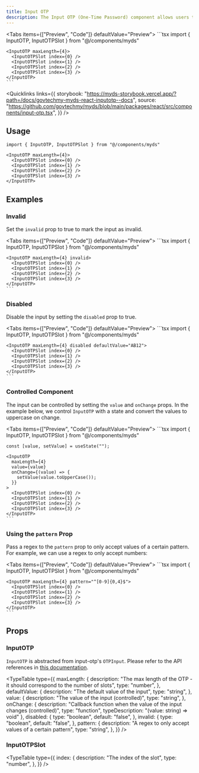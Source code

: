```yaml
---
title: Input OTP
description: The Input OTP (One-Time Password) component allows users to enter a code sent to their email or phone to verify their identity. This component is commonly used in two-factor authentication (2FA) and account recovery processes.
---
```



<Tabs items={["Preview", "Code"]} defaultValue="Preview">
  <Tab value="Preview" className="not-prose flex justify-center">
    <InputOTP maxLength={4}>
      <InputOTPSlot index={0} />
      <InputOTPSlot index={1} />
      <InputOTPSlot index={2} />
      <InputOTPSlot index={3} />
    </InputOTP>
  </Tab>
  <Tab value="Code">
    ```tsx
    import { InputOTP, InputOTPSlot } from "@/components/myds"

    <InputOTP maxLength={4}>
      <InputOTPSlot index={0} />
      <InputOTPSlot index={1} />
      <InputOTPSlot index={2} />
      <InputOTPSlot index={3} />
    </InputOTP>
    ```
  </Tab>
</Tabs>

<Quicklinks
  links={{
    storybook:
      "https://myds-storybook.vercel.app/?path=/docs/govtechmy-myds-react-inputotp--docs",
    source:
      "https://github.com/govtechmy/myds/blob/main/packages/react/src/components/input-otp.tsx",
  }}
/>

## Usage

```tsx copy
import { InputOTP, InputOTPSlot } from "@/components/myds"
```

```tsx copy
<InputOTP maxLength={4}>
  <InputOTPSlot index={0} />
  <InputOTPSlot index={1} />
  <InputOTPSlot index={2} />
  <InputOTPSlot index={3} />
</InputOTP>
```

## Examples

### Invalid

Set the `invalid` prop to true to mark the input as invalid.

<Tabs items={["Preview", "Code"]} defaultValue="Preview">
  <Tab value="Preview" className="not-prose flex justify-center">
    <InputOTP maxLength={4} invalid>
      <InputOTPSlot index={0} />
      <InputOTPSlot index={1} />
      <InputOTPSlot index={2} />
      <InputOTPSlot index={3} />
    </InputOTP>
  </Tab>
  <Tab value="Code">
    ```tsx
    import { InputOTP, InputOTPSlot } from "@/components/myds"

    <InputOTP maxLength={4} invalid>
      <InputOTPSlot index={0} />
      <InputOTPSlot index={1} />
      <InputOTPSlot index={2} />
      <InputOTPSlot index={3} />
    </InputOTP>
    ```
  </Tab>
</Tabs>

### Disabled

Disable the input by setting the `disabled` prop to true.

<Tabs items={["Preview", "Code"]} defaultValue="Preview">
  <Tab value="Preview" className="not-prose flex justify-center">
    <InputOTP maxLength={4} disabled defaultValue="AB12">
      <InputOTPSlot index={0} />
      <InputOTPSlot index={1} />
      <InputOTPSlot index={2} />
      <InputOTPSlot index={3} />
    </InputOTP>
  </Tab>
  <Tab value="Code">
    ```tsx
    import { InputOTP, InputOTPSlot } from "@/components/myds"

    <InputOTP maxLength={4} disabled defaultValue="AB12">
      <InputOTPSlot index={0} />
      <InputOTPSlot index={1} />
      <InputOTPSlot index={2} />
      <InputOTPSlot index={3} />
    </InputOTP>
    ```
  </Tab>
</Tabs>

### Controlled Component

The input can be controlled by setting the `value` and `onChange` props. In the example below, we control `InputOTP` with a state and convert the values to uppercase on change.

<Tabs items={["Preview", "Code"]} defaultValue="Preview">
  <Tab value="Preview" className="not-prose flex justify-center">
    <InputOTPControlledExample />
  </Tab>
  <Tab value="Code">
    ```tsx
    import { InputOTP, InputOTPSlot } from "@/components/myds"

    const [value, setValue] = useState("");

    <InputOTP
      maxLength={4}
      value={value}
      onChange={(value) => {
        setValue(value.toUpperCase());
      }}
    >
      <InputOTPSlot index={0} />
      <InputOTPSlot index={1} />
      <InputOTPSlot index={2} />
      <InputOTPSlot index={3} />
    </InputOTP>
    ```
  </Tab>
</Tabs>

### Using the `pattern` Prop

Pass a regex to the `pattern` prop to only accept values of a certain pattern. For example, we can use a regex to only accept numbers: 

<Tabs items={["Preview", "Code"]} defaultValue="Preview">
  <Tab value="Preview" className="not-prose flex justify-center">
    <InputOTP maxLength={4} pattern="^[0-9]{0,4}$">
      <InputOTPSlot index={0} />
      <InputOTPSlot index={1} />
      <InputOTPSlot index={2} />
      <InputOTPSlot index={3} />
    </InputOTP>
  </Tab>
  <Tab value="Code">
    ```tsx
    import { InputOTP, InputOTPSlot } from "@/components/myds"

    <InputOTP maxLength={4} pattern="^[0-9]{0,4}$">
      <InputOTPSlot index={0} />
      <InputOTPSlot index={1} />
      <InputOTPSlot index={2} />
      <InputOTPSlot index={3} />
    </InputOTP>
    ```
  </Tab>
</Tabs>

## Props

### InputOTP

`InputOTP` is abstracted from input-otp's `OTPInput`. Please refer to the API references in [this documentation](https://github.com/guilhermerodz/input-otp?tab=readme-ov-file#otpinput).

<TypeTable
  type={{
    maxLength: {
      description: "The max length of the OTP - it should correspond to the number of slots",
      type: "number",
    },
    defaultValue: {
      description: "The default value of the input",
      type: "string",
    },
    value: {
      description: "The value of the input (controlled)",
      type: "string",
    },
    onChange: {
      description: "Callback function when the value of the input changes (controlled)",
      type: "function",
      typeDescription: "(value: string) => void"
    },
    disabled: {
      type: "boolean",
      default: "false",
    },
    invalid: {
      type: "boolean",
      default: "false",
    },
    pattern: {
      description: "A regex to only accept values of a certain pattern",
      type: "string",
    },
  }}
/>

### InputOTPSlot

<TypeTable
  type={{
    index: {
      description: "The index of the slot",
      type: "number",
    },
  }}
/>